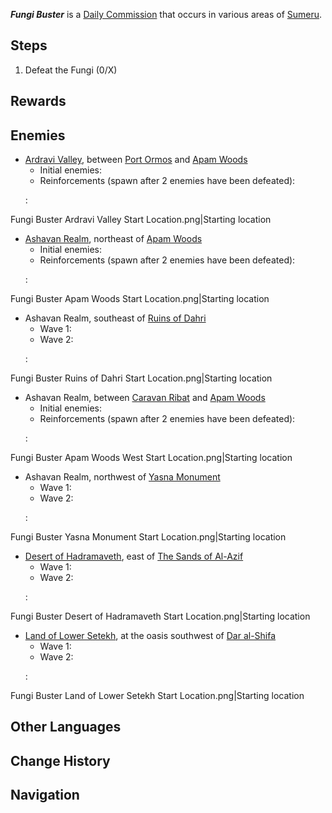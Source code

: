 {{Stub|Check enemy reinforcement conditions}}
{{Quest Infobox
|id            = 32280; 32281; 32282; 32283; 32284; 32285; 32286
|type          = Commission
|image         = Commission Fungi Buster.png
|startLocation = [[Ardravi Valley]], [[Sumeru]]
|startLocation2= [[Ashavan Realm]], Sumeru
|startLocation3= [[Desert of Hadramaveth]], Sumeru
|startLocation4= [[Land of Lower Setekh]], Sumeru
|region        = Sumeru
|requirement   = 
|otherRewards  = 
* AR-Dependent Rewards
|characters    = Traveler
}}
'''''Fungi Buster''''' is a [[Daily Commission]] that occurs in various areas of [[Sumeru]].

==Steps==
{{Quest Description|A group of angry Fungi has been sighted out in the wild, threatening the safety of nearby areas. Defeat them and put an end to this problem.}}
#Defeat the Fungi (0/X)

==Rewards==
{{Commission Rewards|full}}

==Enemies==
* [[Ardravi Valley]], between [[Port Ormos]] and [[Apam Woods]]
** Initial enemies: {{Enemy List|Winged Cryoshroom; Whirling Electro Fungus*3}}
** Reinforcements (spawn after 2 enemies have been defeated): {{Enemy List|Floating Dendro Fungus*3}}
*: <gallery>
Fungi Buster Ardravi Valley Start Location.png|Starting location
</gallery>
* [[Ashavan Realm]], northeast of [[Apam Woods]]
** Initial enemies: {{Enemy List|Winged Dendroshroom; Stretchy Pyro Fungus; Floating Dendro Fungus*2}}
** Reinforcements (spawn after 2 enemies<!--2 floating dendro fungi--> have been defeated): {{Enemy List|Floating Anemo Fungus*2; Stretchy Pyro Fungus}}
*: <gallery>
Fungi Buster Apam Woods Start Location.png|Starting location
</gallery>
* Ashavan Realm, southeast of [[Ruins of Dahri]]
** Wave 1: {{Enemy List|Winged Cryoshroom; Floating Dendro Fungus*2}}
** Wave 2: {{Enemy List|Winged Dendroshroom; Whirling Electro Fungus*2}}
*: <gallery>
Fungi Buster Ruins of Dahri Start Location.png|Starting location
</gallery>
* Ashavan Realm, between [[Caravan Ribat]] and [[Apam Woods]]
** Initial enemies: {{Enemy List|Winged Dendroshroom; Floating Hydro Fungus*3}}
** Reinforcements (spawn after 2<!--2 floating hydro fungi--> enemies have been defeated): {{Enemy List|Whirling Electro Fungus*3}}
*: <gallery>
Fungi Buster Apam Woods West Start Location.png|Starting location
</gallery>
* Ashavan Realm, northwest of [[Yasna Monument]]
** Wave 1: {{Enemy List|Grounded Hydroshroom; Stretchy Pyro Fungus*2}}
** Wave 2: {{Enemy List|Winged Dendroshroom; Whirling Electro Fungus*2}}
*: <gallery>
Fungi Buster Yasna Monument Start Location.png|Starting location
</gallery>
* [[Desert of Hadramaveth]], east of [[The Sands of Al-Azif]]
** Wave 1: {{Enemy List|Stretchy Pyro Fungus*2; Whirling Electro Fungus*2}}
** Wave 2: {{Enemy List|Grounded Geoshroom*2}}
*: <gallery>
Fungi Buster Desert of Hadramaveth Start Location.png|Starting location
</gallery>
* [[Land of Lower Setekh]], at the oasis southwest of [[Dar al-Shifa]]
** Wave 1: {{Enemy List|Grounded Hydroshroom; Stretchy Pyro Fungus*2}}
** Wave 2: {{Enemy List|Winged Dendroshroom; Whirling Electro Fungus*2}}
*: <gallery>
Fungi Buster Land of Lower Setekh Start Location.png|Starting location
</gallery>

==Other Languages==
{{Other Languages
|en      = Fungi Buster
|zhs     = 绝不菇息！
|zhs_rm  = Juébù Gūxī!
|zht     = 絕不菇息！
|zht_rm  = Juébù Gūxī!
|zh_tl   = 
|ja      = 絶対に許さない！
|ja_rm   = Zettai ni Yurusanai!
|ja_tl   = Absolutely Unforgivable!
|ko      = 버섯은 참지 않아!
|ko_rm   = Beoseoseun Chamjji Ana!
|ko_tl   = Mushroom Never Bear!
|es      = ¡Que no cesen los Hongos!
|es_tl   = Don't Let the Fungi Stop!
|fr      = Pas de pitié pour les champignons !
|fr_tl   = No Mercy for the Mushrooms!
|ru      = Охота на плесенников
|ru_tl   = {{Lex|Fungi|ru}} Hunt
|th      = ไม่ยอมปรานีเจ้าเห็ดขี้โมโห
|th_rm   = 
|th_tl   = 
|vi      = Nấm Không Bỏ Cuộc!
|vi_tl   = 
|de      = Lass sie nicht entkommen!
|de_tl   = Don't Let Them Escape!
|id      = Pembasmi Jamur
|id_tl   = Fungi Exterminator
|pt      = Chega de Cogumelos!
|pt_tl   = 
|tr      = Mantar Avcıları
|tr_tl   = Mushroom Hunters
|it      = Sterminatore di Miconoidi
|it_tl   = {{Lex|Fungus|it}} Exterminator
}}

==Change History==
{{Change History|3.0}}

==Navigation==
{{Commission Navbox|Basic}}